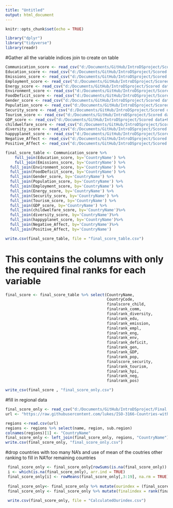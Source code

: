 ```yaml
---
title: "Untitled"
output: html_document
---
```


```r
knitr::opts_chunk$set(echo = TRUE)
```

```r
library("dplyr")
library("tidyverse")
library(readr)
```

#Gather all the variable indices join to create on table 

```r
Communication_score <- read_csv("d:/Documents/GitHub/IntroDSproject/Scored data+Rmds/Communication_score.csv")
Education_score <- read_csv("d:/Documents/GitHub/IntroDSproject/Scored data+Rmds/Education_score.csv")
Emissions_score <- read_csv("d:/Documents/GitHub/IntroDSproject/Scored data+Rmds/Emissions_score.csv")
Employment_score <- read_csv("d:/Documents/GitHub/IntroDSproject/Scored data+Rmds/Employment_score.csv")
Energy_score <- read_csv("d:/Documents/GitHub/IntroDSproject/Scored data+Rmds/Energy_score.csv")
Environment_score <- read_csv("d:/Documents/GitHub/IntroDSproject/Scored data+Rmds/Environment_score.csv")
FoodDeficit_score <- read_csv("d:/Documents/GitHub/IntroDSproject/Scored data+Rmds/FoodDeficit_score.csv")
Gender_score <- read_csv("d:/Documents/GitHub/IntroDSproject/Scored data+Rmds/Gender_score.csv")
Population_score <- read_csv("d:/Documents/GitHub/IntroDSproject/Scored data+Rmds/Population_score.csv")
Security_score <- read_csv("d:/Documents/GitHub/IntroDSproject/Scored data+Rmds/Security_score.csv")
Tourism_score <- read_csv("d:/Documents/GitHub/IntroDSproject/Scored data+Rmds/Tourism_score.csv")
GDP_score <- read_csv("d:/Documents/GitHub/IntroDSproject/Scored data+Rmds/GDP_score.csv")
childwelfare_score <- read_csv("d:/Documents/GitHub/IntroDSproject/Scored data+Rmds/childwelfare_score.csv")
diversity_score <- read_csv("d:/Documents/GitHub/IntroDSproject/Scored data+Rmds/diversity_score.csv")
happyplanet_score <- read_csv("d:/Documents/GitHub/IntroDSproject/Scored data+Rmds/happyplanet_score.csv")
Negative_Affect <- read_csv("d:/Documents/GitHub/IntroDSproject/Scored data+Rmds/Negative Affect.csv")
Positive_Affect <- read_csv("d:/Documents/GitHub/IntroDSproject/Scored data+Rmds/Positive Affect.csv")
```



```r
final_score_table <- Communication_score %>%
    full_join(Education_score, by='CountryName') %>%
    full_join(Emissions_score, by='CountryName') %>%
  full_join(Environment_score, by='CountryName') %>%
  full_join(FoodDeficit_score, by='CountryName') %>%
  full_join(Gender_score, by='CountryName') %>%
  full_join(Population_score, by='CountryName') %>%
  full_join(Employment_score, by='CountryName') %>%
  full_join(Energy_score, by='CountryName') %>%
  full_join(Security_score, by='CountryName') %>%
  full_join(Tourism_score, by='CountryName') %>%
  full_join(GDP_score, by='CountryName') %>%
  full_join(childwelfare_score, by='CountryName')%>%
  full_join(diversity_score, by='CountryName')%>%
  full_join(happyplanet_score, by='CountryName')%>%
  full_join(Negative_Affect, by='CountryName')%>%
  full_join(Positive_Affect, by='CountryName')

write.csv(final_score_table, file = "final_score_table.csv")
```
# This contains the columns with only the required final ranks for each variable
```r
final_score <- final_score_table %>% select(CountryName,
                                            CountryCode, 
                                            finalscore_child,
                                            finalrank_comm,
                                            finalrank_diversity,
                                            finalrank_edu,
                                            finalrank_emission,
                                            finalrank_empl,
                                            finalrank_eng,
                                            finalrank_env,
                                            finalrank_deficit,
                                            finalrank_gen,
                                            finalrank_GDP,
                                            finalrank_pop,
                                            finalscore_security,
                                            finalrank_tourism,
                                            finalrank_hpi,
                                            finalrank_neg,
                                            finalrank_pos)

write_csv(final_score , "final_score_only.csv")
```


#fill in regional data

```r

final_score_only <- read_csv("d:/Documents/GitHub/IntroDSproject/Final score data/final_score_only.csv")
url <- "https://raw.githubusercontent.com/lukes/ISO-3166-Countries-with-Regional-Codes/master/all/all.csv"

regions <-read.csv(url)
regions <- regions %>% select(name, region, sub.region)
colnames(regions)[1] <- "CountryName"
final_score_only <- left_join(final_score_only, regions, "CountryName")
write.csv(final_score_only, "final_score_only.csv")

```

#drop countries with too many NA's and use of mean of the coutries other ranking to fill in NA'for remaining countries

```r
 final_score_only <- final_score_only[rowSums(is.na(final_score_only)) < 6, ]
 i <- which(is.na(final_score_only), arr.ind = TRUE)
 final_score_only[i] <- rowMeans(final_score_only[,3:19], na.rm = TRUE)[i[,1]]
 
 final_score_only<- final_score_only %>% mutate(ourindex = (final_score_only$finalscore_child +final_score_only$finalrank_comm +final_score_only$finalrank_diversity+final_score_only$finalrank_edu+final_score_only$finalrank_emission+final_score_only$finalrank_empl+final_score_only$finalrank_eng+final_score_only$finalrank_env+final_score_only$finalrank_deficit+final_score_only$finalrank_gen+final_score_only$finalrank_GDP+final_score_only$finalrank_pop+final_score_only$finalscore_security+final_score_only$finalrank_tourism+final_score_only$finalrank_hpi + final_score_only$finalrank_neg + final_score_only$finalrank_pos) /17)
 final_score_only <- final_score_only %>% mutate(finalindex = rank(final_score_only$ourindex))
 
 write.csv(final_score_only, file = "CalculatedOurindex.csv")
```

